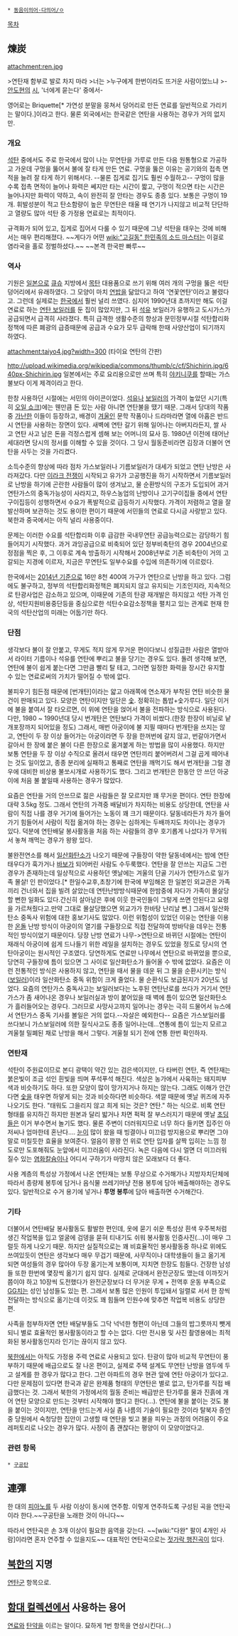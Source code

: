  * [[동음이의어·다의어/ㅇ]]

[[목차]]
== 煉炭 ==
attachment:ren.jpg

>연탄재 함부로 발로 차지 마라
>너는
>누구에게 한번이라도 뜨거운 사람이었느냐
>-[[안도현]]의 [[시]], '너에게 묻는다' 중에서-

영어로는 Briquette[* 가연성 분말을 뭉쳐서 덩어리로 만든 연료를 일반적으로 가리키는 말이다.]이라고 한다. 물론 외국에서는 한국같은 연탄을 사용하는 경우가 거의 없지만.

=== 개요 ===
[[석탄]] 중에서도 주로 한국에서 많이 나는 무연탄을 가루로 만든 다음 원통형으로 가공하고 가운데 구멍을 뚫어서 불에 잘 타게 만든 연료. 구멍을 뚫은 이유는 공기와의 접촉 면적을 늘려 잘 타게 하기 위해서다.  --물론 집게로 집기도 훨씬 수월하고-- 구멍이 많을 수록 접촉 면적이 늘어나 화력은 쎄지만 타는 시간이 짧고, 구멍이 적으면 타는 시간은 늘어나지만 화력이 약하고, 속이 완전히 잘 안타는 경우도 종종 있다. 보통은 구멍이 19개. 휘발성분이 적고 탄소함량이 높은 무연탄은 태울 때 연기가 나지않고 비교적 단단하고 열량도 많아 석탄 중 가정용 연료로는 최적이다. 

규격화가 되어 있고, 집게로 집어서 다룰 수 있기 때문에 그냥 석탄을 태우는 것에 비해서는 매우 편리해졌다. ~~게다가 어떤 [[wiki:"고길동" 한민족의 소드 마스터]]는 이걸로 염라국을 홀로 정벌하셨다.~~ ~~본격 한국판 빠루~~

=== 역사 ===
기원은 [[일본]]으로 [[큐슈]] 지방에서 [[목탄]] 대용품으로 쓰기 위해 여러 개의 구멍을 뚫은 석탄 덩어리에서 유래하였다. 그 모양이 마치 [[연꽃|연밥]]을 닮았다고 하여 '연꽃연탄'이라고 불렸다고. 그런데 실제로는 [[한국]]에서 훨씬 널리 쓰였다. 심지어 1990년대 초까지만 해도 이걸 연료로 하는 [[연탄 보일러]]를 둔 집이 많았지만, 그 뒤 [[석유]] 보일러가 유행하고 도시가스가 공급되면서 급격히 사라졌다. 특히 급격한 생활수준의 향상과 문민정부시절 석탄합리화 정책에 따른 폐광의 급증때문에 공급과 수요가 모두 급락해 한때 사양산업이 되기까지 하였다.

attachment:taiyo4.jpg?width=300
(타이요 연탄의 간판)

http://upload.wikimedia.org/wikipedia/commons/thumb/c/cf/Shichirin.jpg/640px-Shichirin.jpg 일본에서는 주로 요리용으로만 쓰며 특히 [[야키니쿠]]를 할때는 가스불보다 이게 제격이라고 한다.

한창 사용하던 시절에는 서민의 아이콘이었다. [[석유]]나 [[보일러]]의 가격이 높았던 시기(특히 [[오일 쇼크]])에는 웬만큼 돈 있는 사람 아니면 연탄불을 땠기 때문. 그래서 당대의 작품 중 [[가난]]한 이들이 등장하고, 배경이 [[겨울]]인 문학 작품이나 드라마라면 열에 아홉은 반드시 연탄을 사용하는 장면이 있다. 새벽에 연탄 갈기 위해 일어나는 아버지라든지, 쌀 사고 연탄 사고 남은 돈을 걱정스럽게 셈해 보는 어머니의 묘사 등. 1980년 이전에 태어난 세대라면 당시의 정서를 이해할 수 있을 것이다. 그 당시 월동준비라면 김장과 더불어 연탄을 사두는 것을 가리켰다.

소득수준의 향상에 따라 점차 가스보일러나 기름보일러가 대세가 되었고 연탄 난방은 사라져갔다. 다만 [[이라크 전쟁]]이 시작되고 유가가 고공행진을 하기 시작하면서 기름보일러로 난방을 하기에 곤란한 사람들이 많이 생겨났고, 물 순환방식의 구조가 도입되어 과거 연탄가스의 중독가능성이 사라지고, 하우스농업의 난방이나 고기구이집들 중에서 연탄구이집등이 성행하면서 수요가 폭발적으로 급등하기 시작했다. 가격이 저렴하고 열을 잘 발산하며 보관하는 것도 용이한 편이기 때문에 서민들의 연료로 다시금 사랑받고 있다. 북한과 중국에서는 아직 널리 사용중이다.

문제는 이러한 수요를 석탄합리화 이후 급감한 국내무연탄 공급능력으로는 감당하기 힘들어지기 시작했다. 과거 과잉공급으로 비축되어 있단 정부비축탄의 경우 2004년으로 정점을 찍은 후, 그 이후로 계속 방출하기 시작해서 2008년부로 기존 비축탄이 거의 고갈되는 지경에 이르자, 지금은 무연탄도 일부수요를 수입에 의존하기에 이르렀다. 

한국에서는 [http://news.naver.com/main/read.nhn?mode=LPOD&mid=sec&oid=001&aid=0007131918&isYeonhapFlash=Y 2014년 기준으로] 16만 8천 400여 가구가 연탄으로 난방을 하고 있다. 그럼에도 불구하고, 정부의 석탄합리화정책은 폐지되지 않고 유지되는 기조인지라, 지속적으로 탄광사업은 감소하고 있으며, 이때문에 기존의 탄광 재개발은 하지않고 석탄 가격 인상, 석탄지원비용중단등을 중심으로한 석탄수요감소정책을 펼치고 있는 관계로 현재 한국의 석탄산업의 미래는 어둡기만 하다.

=== 단점 ===
생각보다 불이 잘 안붙고, 무게도 적지 않게 무거운 편이다보니 성질급한 사람은 열받아서 라이터 기름이나 석유를 연탄에 뿌리고 불을 당기는 경우도 있다.  돌려 생각해 보면, 연탄에 불이 쉽게 붙는다면 그만큼 빨리 탈 테고, 그러면 일정한 화력을 장시간 유지할 수 있는 연료로써의 가치가 떨어질 수 밖에 없다.

불피우기 힘든점 때문에 [번개탄]이라는 얇고 아래쪽에 연소재가 부착된 연탄 비슷한 물건이 판매되고 있다. 모양은 연탄이지만 일단은 [[숯]]. 정확히는 톱밥+숯가루다. 일단 이거에 불을 붙여서 잘 타오르면, 이 위에 연탄을 얹어서 불을 전파하는 방식으로 사용된다. 다만, 1980 ~ 1990년대 당시 번개탄은 연탄보다 가격이 비쌌다.(한장 한장이 비닐로 낱개포장까지 되어있을 정도) 그래서, 매번 아궁이에 불 지필 때마다 번개탄을 쓰지는 않고, 연탄이 두 장 이상 들어가는 아궁이라면 두 장을 한꺼번에 갈지 않고, 번갈아가면서 갈아서 한 장에 붙은 불이 다른 한장으로 옮겨붙게 하는 방법을 많이 사용했다. 하지만 보통 연탄을 두 장 이상 수직으로 올려서 태우면 연탄끼리 붙어버려서 그걸 곱게 떼어내는 것도 일이었고, 종종 분리에 실패하고 통째로 연탄을 깨먹기도 해서 번개탄을 그럴 경우에 대비한 비상용 불쏘시개로 사용하기도 했다. 그리고 번개탄은 한동안 안 쓰던 아궁이에 처음 불 붙일때 사용하는 경우가 많았다.

요즘은 연탄을 거의 안쓰므로 젊은 사람들은 잘 모르지만 꽤 무거운 편이다. 연탄 한장에 대략 3.5kg 정도. 그래서 연탄의 가격중 배달비가 차지하는 비용도 상당한데, 연탄을 사람이 직접 나를 경우 거기에 들어가는 노동이 꽤 크기 때문이다. 달동네라든가 차가 들어가기 힘들어서 사람이 직접 옮겨야 하는 경우는 심하게는 두배까지도 차이나는 경우가 있다. 덕분에 연탄배달 봉사활동을 처음 하는 사람들의 경우 호기롭게 나섰다가 무거워서 놓쳐 깨먹는 경우가 왕왕 있다.

불완전연소를 해서 [[일산화탄소]]가 나오기 때문에 구들장이 약한 달동네에서는 밤에 연탄 태우다가 훅가거나 [[바보]]가 되어버린 사람도 수두룩했다. 연탄을 잘 안쓰는 지금도 그런 경우가 존재하는데 일상적으로 사용하던 옛날에는 겨울의 단골 기사가 연탄가스로 일가족 몰살! 인 판이었다.[* 한일수교후,초창기에 한국에 부임해온 한 일본인 외교관은 가족끼리 건너와서 집을 빌려 살았는데 연탄난방방식때문에 한밤중에 자다가 가족이 몰살당할 뻔한 일화도 있다.간신히 살아남은 후에 이웃 한국인들이 그렇게 쓰면 안된다고 요령을 가르쳐줬다고.만약 그대로 몰살당했으면 외교가가 한바탕 난리날 뻔.] 그래서 일산화탄소 중독사 위험에 대한 홍보기사도 많았다. 이런 위험성이 있었던 이유는 연탄을 이용한 [[온돌]] 난방 방식이 아궁이의 열기를 구들장으로 직접 전달하여 방바닥을 데우는 전통적인 방식이었기 때문이다. 당장 난방 연료가 나무->연탄으로 바뀌던 시절에는 연탄이 재래식 아궁이에 쉽게 드나들기 위한 레일을 설치하는 경우도 있었을 정도로 당시의 연탄아궁이는 원시적인 구조였다. 당연하게도 연료만 나무에서 연탄으로 바뀌었을 뿐으로, 당연히 구들장에 틈이 있으면 그 사이로 일산화탄소가 들어올 수 밖에 없었다. 요즘은 이런 전통적인 방식은 사용하지 않고, 연탄을 때서 물을 데운 뒤 그 물을 순환시키는 방식([[보일러]])이라 일산화탄소 중독 위험이 크게 줄었다. 물 순환식도 보급된지가 20년도 넘었다. 요즘의 연탄가스 중독사고는 보일러보다는 노후된 연탄난로를 쓰다가 거기서 연탄가스가 좀 새어나온 경우나 보일러실과 방이 붙어있을 때 벽에 틈이 있으면  일산화탄소가 흘러들어오는 경우다. 그러므로 사망사고까지 일어나는 경우는 극히 드물어서 뉴스에서 연탄가스 중독 기사를 볼일은 거의 없다.--자살은 예외한다-- 요즘은 가스보일러를 쓰다보니 가스보일러에 의한 질식사고도 종종 일어나는데...연통에 틈이 있는지 모르고 겨울철 밀폐된 채로 난방을 해서 그렇다. 겨울철 되기 전에 연통 한번 확인하자.

=== 연탄재 ===
석탄이 주원료이므로 본디 광택이 약간 있는 검은색이지만, 다 타버린 연탄, 즉 연탄재는 붉은빛이 조금 섞인 흰빛을 띄며 푸석푸석 해진다. 색상은 농가에서 사육하는 돼지피부색과 비슷하기도 하다. 또한 모양이 많이 망가지거나 하지는 않는다. 그래도 이해가 안간다면 [[숯]]을 태우면 하얗게 되는 것과 비슷하다면 비슷하다. 색깔 때문에 옛날 퀴즈에 자주 나오기도 한다. "태워도 그을리지 않고 희게 되는 것은? 연탄." 하는 식으로. 비록 연탄 형태를 유지하긴 하지만 원본과 달리 밟거나 차면 퍽퍽 잘 부스러지기 때문에 옛날 [[초딩]]들은 이거 부수면서 놀기도 했다. 물론 주변이 더러워지므로 너무 하다 들키면 집주인 아저씨나 엄마한테 혼난다…. [[눈]]이 많이 왔을 때 빙결이나 미끄럼 방지용으로 뿌리면 그야말로 미칠듯한 효율을 보여준다. 얼음이 꽝꽝 언 위로 연탄 입자를 살짝 입히는 느낌 정도로만 도포해줘도 눈앞에서 미끄러움이 사라진다. 녹은 다음에 다시 얼면 더 미끄러워질수 있는 [[염화칼슘]]이나 어디서 구하기가 마땅치 않은 모래보다 더 좋다. 

사용 계층의 특성상 가정에서 나온 연탄재는 보통 무상으로 수거해가나 지방자치단체에 따라서 종량제 봉투에 담거나 음식물 쓰레기마냥 전용 봉투에 담아 배출해야하는 경우도 있다. 일반적으로 수거 용기에 넣거나 '''투명 봉투'''에 담아 배출하면 수거해간다.
=== 기타 ===
더불어서 연탄배달 봉사활동도 활발한 편인데, 옷에 묻기 쉬운 특성상 흰색 우주복처럼 생긴 작업복을 입고 얼굴에 검뎅을 묻혀 티내기도 쉬워 봉사활동 인증사진(...)이 매우 그럴듯 하게 나오기 때문. 하지만 실질적으로는 꽤 비효율적인 봉사활동중 하나로 위에도 쓰여있듯이 연탄은 생각보다 매우 무겁기 때문에, 사무직이나 대학생들이 들고 옮기게 되면 여성들의 경우 많아야 두장 옮기는게 보통이며, 지치면 한장도 힘들다. 건장한 남성들 또한 한번에 몇장씩 옮기기 쉽지 않다. 실제로 군대에서 완전군장도 맸는데 이까짓거 쯤이야 하고 10장씩 도전했다가 완전군장보다 더 무거운 무게 + 전역후 운동 부족으로 [[GG]]치는 성인 남성들도 있는 편. 그래서 보통 많은 인원이 투입돼서 일렬로 서서 한 장씩 전달하는 방식으로 옮기는데 이것도 꽤 힘들며 인원수에 맞추면 작업복 비용도 상당한 편.

사족을 첨부하자면 연탄 배달부들도 그닥 넉넉한 형편이 아닌데 그들의 밥그릇까지 뺏게 되니 별로 효율적인 봉사활동이라고 할 수는 없다. 다만 전시용 및 사진 촬영용에는 최적화된 봉사활동인지라 인기는 끊이지 않고 있다.

[[북한]]에서는 아직도 가정용 주력 연료로 사용되고 있다. 탄광이 많아 비교적 무연탄이 풍부하기 때문에 배급으로도 잘 나온 편이고, 실제로 주택 설계도 무연탄 난방을 염두에 두고 설계를 한 경우가 많다고 한다. 그런 아파트의 경우 현관 앞에 연탄 아궁이가 있다고. 다만 문제점이 있다면 한국과 같은 완제품 형태의 무연탄은 별로 없고, 탄가루를 직접 배급했다는 것. 그래서 북한의 가정에서의 월동 준비는 배급받은 탄가루를 물과 진흙에 개어 연탄 모양으로 만드는 것부터 시작해야 했다고 한다(...). 연탄에 불을 붙이는 것도 불을 붙이는 것이지만, 연탄을 만드는게 사실 좀 나름의 기술이 필요한 것이라 탈북자 증언 중 당원에서 숙청당한 집안이 고생할 때 연탄을 빚고 불을 피우는 과정의 어려움이 주요 레퍼토리로 나오는 경우가 많다. 사정이 좀 괜찮다는 평양이 이 모양이었다고.


=== 관련 항목 ===
 * [[구공탄]]

== 連彈 ==
한 대의 [[피아노]]를 두 사람 이상이 동시에 연주함. 이렇게 연주하도록 구성된 곡을 연탄곡이라 한다.~~구공탄을 노래한 것이 아니다~~

따라서 연탄곡은 손 3개 이상이 필요한 음역을 갖는다. ~~[wiki:"다완" 팔이 4개인 사람]이라면 혼자 연주할 수 있을지도~~ 대표적인 연탄곡으로는 [[젓가락 행진곡]]이 있다.

== [[북한]]의 지명 ==
[[연탄군]] 항목으로.

== [[함대 컬렉션]]에서 사용하는 용어 ==
[[연료]]와 [[탄약]]을 이르는 말이다. 묘하게 1번 항목을 연상시킨다(...)
